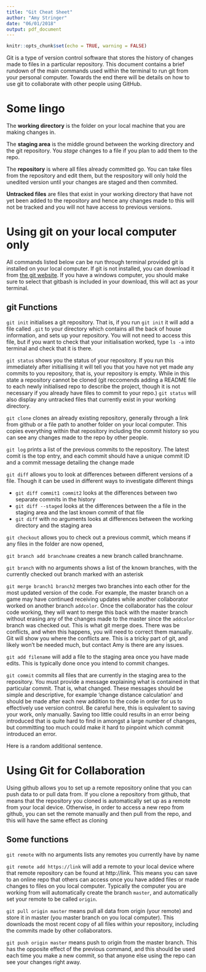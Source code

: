 ```yaml
---
title: "Git Cheat Sheet"
author: "Amy Stringer"
date: "06/01/2018"
output: pdf_document
---
```


```r
knitr::opts_chunk$set(echo = TRUE, warning = FALSE)
```

Git is a type of version control software that stores the history of changes made to files in a particular repository. This document contains a brief rundown of the main commands used within the terminal to run git from your personal computer. Towards the end there will be details on how to use git to collaborate with other people using GitHub.

# Some lingo 

The **working directory** is the folder on your local machine that you are making changes in. 

The **staging area** is the middle ground between the working directory and the git repository. You *stage* changes to a file if you plan to add them to the repo.

The **repository** is where all files already committed go. You can take files from the repository and edit them, but the respository will only hold the unedited version until your changes are staged and then commited. 

**Untracked files** are files that exist in your working directory that have not yet been added to the repository and hence any changes made to this will not be tracked and you will not have access to previous versions. 

# Using git on your local computer only 

All commands listed below can be run through terminal provided git is installed on your local computer. If git is not installed, you can download it from [the git website](https://git-scm.com/downloads). If you have a windows computer, you should make sure to select that gitbash is included in your download, this will act as your terminal. 

## git Functions 

`git init` initialises a git repository. That is, if you run `git init` it will add a file called `.git` to your directory which contains all the back of house information, and sets up your repository. You will not need to access this file, but if you want to check that your initialisation worked, type `ls -a` into terminal and check that it is there. 

`git status` shows you the status of your repository. If you run this immediately after initiallising it will tell you that you have not yet made any commits to you repository, that is, your repository is empty. While in this state a repository cannot be cloned (git reccomends adding a README file to each newly initialised repo to describe the project, though it is not necessary if you already have files to commit to your repo.) `git status` will also display any untracked files that currently exist in your working directory. 

`git clone` clones an already existing repository, generally through a link from github or a file path to another folder on your local computer. This copies everything within that repository including the commit history so you can see any changes made to the repo by other people. 

`git log` prints a list of the previous commits to the repository. The latest comit is the top entry, and each commit should have a unique commit ID and a commit message detailing the change made 

`git diff` allows you to look at differences between different versions of a file. Though it can be used in different ways to investigate different things 

- `git diff commit1 commit2` looks at the differences between two separate commits in the history 
- `git diff --staged` looks at the differences between the a file in the staging area and the last known commit of that file
- `git diff` with no arguments looks at differences between the working directory and the staging area 

`git checkout` allows you to check out a previous commit, which means if any files in the folder are now opened,   

`git branch add branchname` creates a new branch called branchname. 

`git branch` with no arguments shows a list of the known branches, with the currently checked out branch marked with an asterisk 

`git merge branch1 branch2` merges two branches into each other for the most updated version of the code. For example, the master branch on a game may have continued receiving updates while another collaborator worked on another branch `addcolor`. Once the collaborator has the colour code working, they will want to merge this back with the master branch without erasing any of the changes made to the master since the `addcolor` branch was checked out. This is what git merge does. There was be conflicts, and when this happens, you will need to correct them manually. Git will show you where the conflicts are. This is a tricky part of git, and likely won't be needed much, but contact Amy is there are any issues. 
 
`git add filename` will add a file to the staging area once you have made edits. This is typically done once you intend to commit changes. 

`git commit` commits all files that are currently in the staging area to the repository. You must provide a message explaining what is contained in that particular commit. That is, what changed. These messages should be simple and descriptive, for example 'change distance calculation' and should be made after each new addition to the code in order for us to effectively use version control. Be careful here, this is equivalent to saving your work, only manually. Saving too little could results in an error being introduced that is quite hard to find in amongst a large number of changes, but committing too much could make it hard to pinpoint which commit introduced an error. 

Here is a random additional sentence.

# Using Git for Collaboration 

Using github allows you to set up a remote repository online that you can push data to or pull data from. If you clone a repository from github, that means that the repository you cloned is automatically set up as a remote from your local device. Otherwise, in order to access a new repo from github, you can set the remote manually and then pull from the repo, and this will have the same effect as cloning 

## Some functions 

`git remote` with no arguments lists any remotes you currently have by name 

`git remote add https://link` will add a remote to your local device where that remote repository can be found at http://link. This means you can save to an online repo that others can access once you have added files or made changes to files on you local computer. Typically the computer you are working from will automatically create the branch `master`, and automatically set your remote to be called `origin`.

`git pull origin master` means pull all data from origin (your remote) and store it in master (you master branch on you local computer). This downloads the most recent copy of all files within your repository, including the commits made by other collaborators.  

`git push origin master` means push to origin from the master branch. This has the opposite effect of the previous command, and this should be used each time you make a new commit, so that anyone else using the repo can see your changes right away. 






